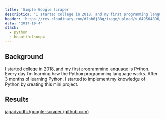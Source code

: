---
title: 'Simple Google Scraper'
description: 'I started college in 2018, and my first programming language is Python. Every day Im learning how the Python programming language works. After 3 months of learning Python, I started to implement my knowledge of Python by creating this mini project.'
header: 'https://res.cloudinary.com/dlpb6j88q/image/upload/v1649564896/jagad.dev/projects/simple-google-scraper/google_scraper_okom8l.jpg'
date: '2018-10-4'
stack:
  - python
  - beautifulsoup4
---

## Background

I started college in 2018, and my first programming language is Python. Every day I'm learning how the Python programming language works. After 3 months of learning Python, I started to implement my knowledge of Python by creating this mini project.

## Results

[jagadyudha/google-scraper (github.com)](https://github.com/jagadyudha/google-scraper)
